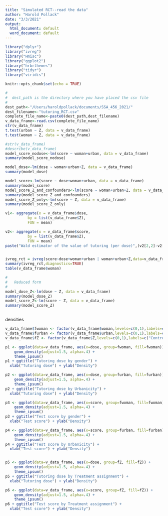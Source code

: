 ```yaml
---
title: "Simulated RCT--read the data"
author: "Harold Pollack"
date: "3/3/2021"
output:
  html_document: default
  word_document: default
---
```



```r
library("dplyr")
library("ivreg")
library("Hmisc")
library("ggplot2")
library("hrbrthemes")
library("tidyr")
library("viridis")

knitr::opts_chunk$set(echo = TRUE)
```



```r
#
#  dest_path is the directory where you have placed the csv file
#
dest_path<-"/Users/haroldpollack/documents/SSA_456_2021/"
dest_filename<-"tutoring_RCT.csv"
complete_file_name<-paste0(dest_path,dest_filename)
v_data_frame<-read.csv(complete_file_name)
str(v_data_frame)
t.test(urban ~ Z, data = v_data_frame)
t.test(woman ~ Z, data = v_data_frame)

#str(v_data_frame)
#describe(v_data_frame)
model_score_nodose<-lm(score ~ woman+urban, data = v_data_frame)
summary(model_score_nodose)

model_dose<-lm(dose ~ woman+urban+Z, data = v_data_frame)
summary(model_dose)

model_score<-lm(score ~ dose+woman+urban, data = v_data_frame)
summary(model_score)
model_score_Z_and_confounders<-lm(score ~ woman+urban+Z, data = v_data_frame)
summary(model_score_Z_and_confounders)
model_score_Z_only<-lm(score ~ Z, data = v_data_frame)
summary(model_score_Z_only)

v1<- aggregate(x = v_data_frame$dose,    
          by = list(v_data_frame$Z),        
          FUN = mean)    

v2<- aggregate(x = v_data_frame$score,     
          by = list(v_data_frame$Z),  
          FUN = mean)                 
paste("Wald estimator of the value of tutoring (per dose)",(v2[2,2]-v2[1,2])/(v1[2,2]-v1[1,2]))


ivreg_rct = ivreg(score~dose+woman+urban | woman+urban+Z,data=v_data_frame)
summary(ivreg_rct,diagnostics=TRUE)
table(v_data_frame$woman)

#
#   Reduced form
#
model_dose_Z<-lm(dose ~ Z, data = v_data_frame)
summary(model_dose_Z)
model_score_Z<-lm(score ~ Z, data = v_data_frame)
summary(model_score_Z)



```

densities

```r
v_data_frame$fwoman <- factor(v_data_frame$woman,levels=c(0,1),labels=c("other","women"))
v_data_frame$furban <- factor(v_data_frame$urban,levels=c(0,1),labels=c("other","urban"))
v_data_frame$fZ <- factor(v_data_frame$Z,levels=c(0,1),labels=c("Control","Treatment"))

p1 <- ggplot(data=v_data_frame, aes(x=dose, group=fwoman, fill=fwoman)) +
    geom_density(adjust=1.5, alpha=.4) +
    theme_ipsum()
p1 + ggtitle("Tutoring dose by gender") +
  xlab("Tutoring dose") + ylab("Density")

p2 <- ggplot(data=v_data_frame, aes(x=dose, group=furban, fill=furban)) +
    geom_density(adjust=1.5, alpha=.4) +
    theme_ipsum()
p2 + ggtitle("Tutoring dose by Urbanicity") +
  xlab("Tutoring dose") + ylab("Density")

p3 <- ggplot(data=v_data_frame, aes(x=score, group=fwoman, fill=fwoman)) +
    geom_density(adjust=1.5, alpha=.4) +
    theme_ipsum()
p3 + ggtitle("Test score by gender") +
  xlab("Test score") + ylab("Density")

p4 <- ggplot(data=v_data_frame, aes(x=score, group=furban, fill=furban)) +
    geom_density(adjust=1.5, alpha=.4) +
    theme_ipsum()
p4 + ggtitle("Test score by Urbanicity") +
  xlab("Test score") + ylab("Density")


p5 <- ggplot(data=v_data_frame, aes(x=dose, group=fZ, fill=fZ)) +
    geom_density(adjust=1.5, alpha=.4) +
    theme_ipsum()
p5 + ggtitle("Tutoring dose by Treatment assignment") +
  xlab("Tutoring dose") + ylab("Density")

p6 <- ggplot(data=v_data_frame, aes(x=score, group=fZ, fill=fZ)) +
    geom_density(adjust=1.5, alpha=.4) +
    theme_ipsum()
p6 + ggtitle("Test score by Treatment assignment") +
  xlab("Test score") + ylab("Density")




```